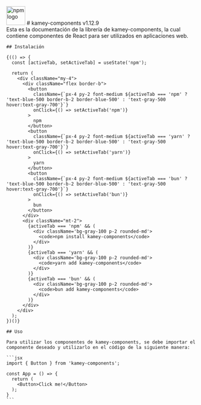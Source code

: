 
<Meta title="kamey-components" />

<div className="sb-container">
  <div className='flex items-center gap-2'>
    <img src="https://upload.wikimedia.org/wikipedia/commons/d/db/Npm-logo.svg" alt="npm logo" width="50" />
    # kamey-components
    <span className='text-gray-500'>v1.12.9</span>
  </div>
  <div className='sb-section-content'>
    Esta es la documentación de la librería de kamey-components, la cual contiene componentes de React para ser utilizados en aplicaciones web.

    ## Instalación

    {(() => {
      const [activeTab, setActiveTab] = useState('npm');
      
      return (
        <div className="my-4">
          <div className="flex border-b">
            <button 
              className={`px-4 py-2 font-medium ${activeTab === 'npm' ? 'text-blue-500 border-b-2 border-blue-500' : 'text-gray-500 hover:text-gray-700'}`}
              onClick={() => setActiveTab('npm')}
            >
              npm
            </button>
            <button 
              className={`px-4 py-2 font-medium ${activeTab === 'yarn' ? 'text-blue-500 border-b-2 border-blue-500' : 'text-gray-500 hover:text-gray-700'}`}
              onClick={() => setActiveTab('yarn')}
            >
              yarn
            </button>
            <button 
              className={`px-4 py-2 font-medium ${activeTab === 'bun' ? 'text-blue-500 border-b-2 border-blue-500' : 'text-gray-500 hover:text-gray-700'}`}
              onClick={() => setActiveTab('bun')}
            >
              bun
            </button>
          </div>
          <div className="mt-2">
            {activeTab === 'npm' && (
              <div className='bg-gray-100 p-2 rounded-md'>
                <code>npm install kamey-components</code>
              </div>
            )}
            {activeTab === 'yarn' && (
              <div className='bg-gray-100 p-2 rounded-md'>
                <code>yarn add kamey-components</code>
              </div>
            )}
            {activeTab === 'bun' && (
              <div className='bg-gray-100 p-2 rounded-md'>
                <code>bun add kamey-components</code>
              </div>
            )}
          </div>
        </div>
      );
    })()}

    ## Uso

    Para utilizar los componentes de kamey-components, se debe importar el componente deseado y utilizarlo en el código de la siguiente manera:

    ```jsx
    import { Button } from 'kamey-components';

    const App = () => {
      return (
        <Button>Click me!</Button>
      );
    }
    ```
  </div>
</div>